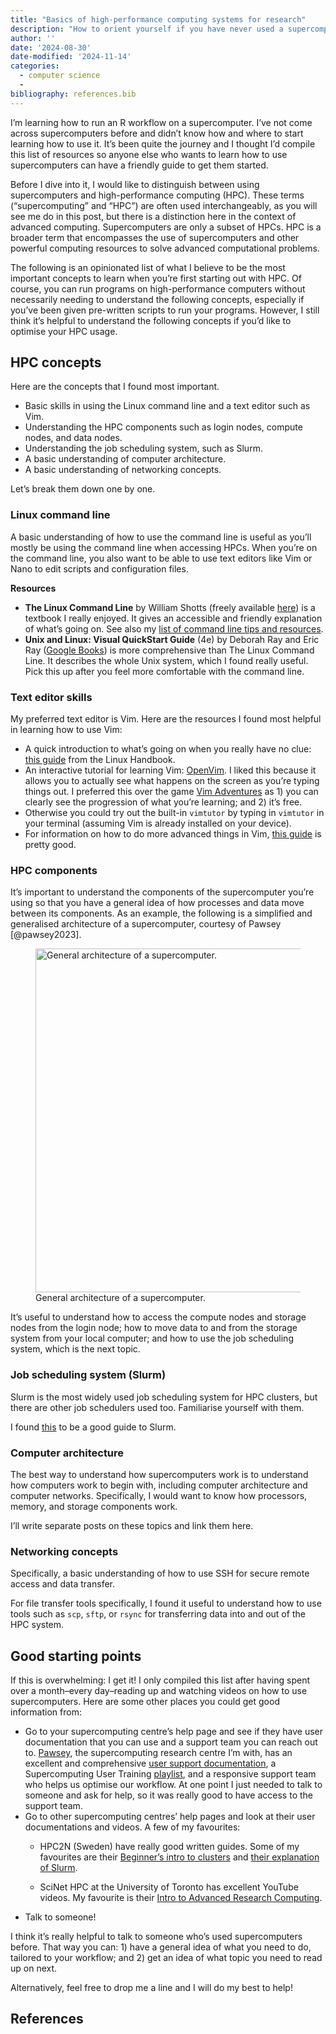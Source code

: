 ```yaml
---
title: "Basics of high-performance computing systems for research"
description: "How to orient yourself if you have never used a supercomputer."
author: ''
date: '2024-08-30'
date-modified: '2024-11-14'
categories: 
  - computer science
  -
bibliography: references.bib
---
```


I'm learning how to run an R workflow on a supercomputer. I've not come across supercomputers before and didn't know how and where to start learning how to use it. It's been quite the journey and I thought I'd compile this list of resources so anyone else who wants to learn how to use supercomputers can have a friendly guide to get them started.

Before I dive into it, I would like to distinguish between using supercomputers and high-performance computing (HPC). These terms ("supercomputing" and "HPC") are often used interchangeably, as you will see me do in this post, but there is a distinction here in the context of advanced computing. Supercomputers are only a subset of HPCs. HPC is a broader term that encompasses the use of supercomputers and other powerful computing resources to solve advanced computational problems.

The following is an opinionated list of what I believe to be the most important concepts to learn when you're first starting out with HPC. Of course, you can run programs on high-performance computers without necessarily needing to understand the following concepts, especially if you've been given pre-written scripts to run your programs. However, I still think it's helpful to understand the following concepts if you'd like to optimise your HPC usage.

## HPC concepts

Here are the concepts that I found most important.

-   Basic skills in using the Linux command line and a text editor such as Vim.
-   Understanding the HPC components such as login nodes, compute nodes, and data nodes.
-   Understanding the job scheduling system, such as Slurm.
-   A basic understanding of computer architecture.
-   A basic understanding of networking concepts.

Let's break them down one by one.

### Linux command line

A basic understanding of how to use the command line is useful as you'll mostly be using the command line when accessing HPCs. When you're on the command line, you also want to be able to use text editors like Vim or Nano to edit scripts and configuration files.

**Resources**

-   **The Linux Command Line** by William Shotts (freely available [here](https://linuxcommand.org/tlcl.php)) is a textbook I really enjoyed. It gives an accessible and friendly explanation of what's going on. See also my [list of command line tips and resources](https://chitra-ms.com/code-collection/2024-09-13-command-line-tips/).
-   **Unix and Linux: Visual QuickStart Guide** (4e) by Deborah Ray and Eric Ray ([Google Books](https://books.google.com.au/books/about/Unix_and_Linux.html?id=M-z1SWdCKkwC&redir_esc=y)) is more comprehensive than The Linux Command Line. It describes the whole Unix system, which I found really useful. Pick this up after you feel more comfortable with the command line.

### Text editor skills

My preferred text editor is Vim. Here are the resources I found most helpful in learning how to use Vim:

-   A quick introduction to what's going on when you really have no clue: [this guide](https://linuxhandbook.com/basic-vim-commands/) from the Linux Handbook.
-   An interactive tutorial for learning Vim: [OpenVim](https://www.openvim.com/). I liked this because it allows you to actually see what happens on the screen as you're typing things out. I preferred this over the game [Vim Adventures](https://vim-adventures.com/) as 1) you can clearly see the progression of what you're learning; and 2) it's free.
-   Otherwise you could try out the built-in `vimtutor` by typing in `vimtutor` in your terminal (assuming Vim is already installed on your device).
-   For information on how to do more advanced things in Vim, [this guide](https://learnvim.irian.to/) is pretty good.

### HPC components

It's important to understand the components of the supercomputer you're using so that you have a general idea of how processes and data move between its components. As an example, the following is a simplified and generalised architecture of a supercomputer, courtesy of Pawsey [@pawsey2023].

![General architecture of a supercomputer.](supercomputer-architecture.png){fig-align="center" width="550"}

It's useful to understand how to access the compute nodes and storage nodes from the login node; how to move data to and from the storage system from your local computer; and how to use the job scheduling system, which is the next topic.

### Job scheduling system (Slurm)

Slurm is the most widely used job scheduling system for HPC clusters, but there are other job schedulers used too. Familiarise yourself with them.

I found [this](https://slurm.schedmd.com/quickstart.html) to be a good guide to Slurm.

### Computer architecture

The best way to understand how supercomputers work is to understand how computers work to begin with, including computer architecture and computer networks. Specifically, I would want to know how processors, memory, and storage components work.

I'll write separate posts on these topics and link them here.

### Networking concepts

Specifically, a basic understanding of how to use SSH for secure remote access and data transfer.

For file transfer tools specifically, I found it useful to understand how to use tools such as `scp`, `sftp`, or `rsync` for transferring data into and out of the HPC system.

## Good starting points

If this is overwhelming: I get it! I only compiled this list after having spent over a month–every day–reading up and watching videos on how to use supercomputers. Here are some other places you could get good information from:

-   Go to your supercomputing centre's help page and see if they have user documentation that you can use and a support team you can reach out to. [Pawsey](https://pawsey.org.au/), the supercomputing research centre I'm with, has an excellent and comprehensive [user support documentation](https://pawsey.atlassian.net/wiki/spaces/US/overview), a Supercomputing User Training [playlist](https://www.youtube.com/playlist?list=PLmu61dgAX-aYlqIy2VgH8s8UD2oUIA3KS), and a responsive support team who helps us optimise our workflow. At one point I just needed to talk to someone and ask for help, so it was really good to have access to the support team.
-   Go to other supercomputing centres' help pages and look at their user documentations and videos. A few of my favourites:
    -   HPC2N (Sweden) have really good written guides. Some of my favourites are their [Beginner's intro to clusters](https://docs.hpc2n.umu.se/tutorials/clusterguide/) and [their explanation of Slurm](https://hpc2n.github.io/intro-course/batch/).

    -   SciNet HPC at the University of Toronto has excellent YouTube videos. My favourite is their [Intro to Advanced Research Computing](https://youtu.be/jdFd_U2-pqg?si=48Ds8ezITdBvn5Zl).
-   Talk to someone!

I think it's really helpful to talk to someone who's used supercomputers before. That way you can: 1) have a general idea of what you need to do, tailored to your workflow; and 2) get an idea of what topic you need to read up on next.

Alternatively, feel free to drop me a line and I will do my best to help!

## References
